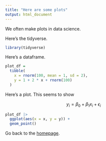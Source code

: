 ```yaml
---
title: "Here are some plots"
output: html_document
---
```


We often make plots in data science.


Here's the tidyverse.

```r
library(tidyverse)
```

Here's a dataframe.

```r
plot_df = 
  tibble(
    x = rnorm(100, mean = 1, sd = 2),
    y = 1 + 2 * x + rnorm(100)
  )
```

Here's a plot. This seems to show

$$y_i = \beta_0 + \beta_1 x_i + \epsilon_i$$

```r
plot_df |> 
  ggplot(aes(x = x, y = y)) + 
  geom_point()
```

Go back to the [homepage](index.html).
